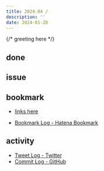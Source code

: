 ```yaml
---
title: 2024-04 / 
description: ''
date: 2024-01-28
---
```


{/* greeting here */}

## done

### 

## issue

### 

## bookmark

- [links here]()


- [Bookmark Log - Hatena Bookmark](https://b.hatena.ne.jp/Ryo_K/bookmark)

## activity

<Tweet tweetLink="" />
<Instagram instagramId="" />
<YouTube youTubeId="" />

- [Tweet Log - Twitter](https://twitter.com/search?q=(from%3Alegnoh)%20until%3A2024-01-28%20since%3A2024-01-22%20-filter%3Areplies&src=typed_query)
- [Commit Log - GitHub](https://github.com/legnoh?tab=overview&from=2024-01-22&to=2024-01-28)
